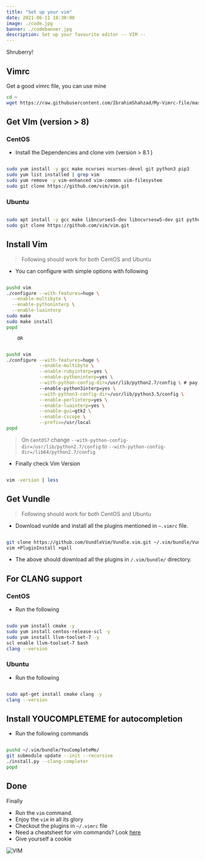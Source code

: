 ```yaml
---
title: "Set up your vim"
date: 2021-06-11 18:30:00
image: ./code.jpg
banner: ./codebanner.jpg
description: Set up your favourite editor -- VIM --
---
```


Shruberry!

## Vimrc

Get a good vimrc file, you can use mine

```bash
cd ~
wget https://raw.githubusercontent.com/IbrahimShahzad/My-Vimrc-file/master/.vimrc ~/.vimrc
```

## Get VIm (version > 8)

### CentOS

- Install the Dependencies and clone vim (version > 8.1 )

```bash

sudo yum install -y gcc make ncurses ncurses-devel git python3 pip3
sudo yum list installed | grep vim
sudo yum remove -y vim-enhanced vim-common vim-filesystem
sudo git clone https://github.com/vim/vim.git

```

### Ubuntu

```bash

sudo apt install -y gcc make libncurses5-dev libncursesw5-dev git python3 pip3 
sudo git clone https://github.com/vim/vim.git

```

## Install Vim

> Following should work for both CentOS and Ubuntu


- You can configure with simple options with following

```bash

pushd vim
./configure --with-features=huge \
  --enable-multibyte \
  --enable-pythoninterp \
  --enable-luainterp
sudo make
sudo make install
popd

```
        OR
```bash

pushd vim
./configure --with-features=huge \
            --enable-multibyte \
	    	--enable-rubyinterp=yes \
	    	--enable-pythoninterp=yes \
	    	--with-python-config-dir=/usr/lib/python2.7/config \ # pay attention here check directory correct
	    	--enable-python3interp=yes \
	    	--with-python3-config-dir=/usr/lib/python3.5/config \
	    	--enable-perlinterp=yes \
	    	--enable-luainterp=yes \
            --enable-gui=gtk2 \
            --enable-cscope \
	   		--prefix=/usr/local
popd

```

> On `CentOS7` change `--with-python-config-dir=/usr/lib/python2.7/config` to `--with-python-config-dir=/lib64/python2.7/config`


- Finally check Vim Version

```bash

vim -version | less

```

## Get Vundle

> Following should work for both CentOS and Ubuntu

- Download vunlde and install all the plugins mentioned in `~.vimrc` file.

```bash

git clone https://github.com/VundleVim/Vundle.vim.git ~/.vim/bundle/Vundle.vim
vim +PluginInstall +qall


```

- The above should download all the plugins in `/.vim/bundle/` directory.

## For CLANG support

### CentOS

- Run the following

```bash

sudo yum install cmake -y
sudo yum install centos-release-scl -y
sudo yum install llvm-toolset-7 -y
scl enable llvm-toolset-7 bash
clang --version

```

### Ubuntu

- Run the following

```bash

sudo apt-get install cmake clang -y
clang --version

```

## Install YOUCOMPLETEME for autocompletion

- Run the following commands

```bash

pushd ~/.vim/bundle/YouCompleteMe/
git submodule update --init --recursive
./install.py --clang-completer
popd

```
## Done

Finally
- Run the `vim` command.
- Enjoy the `vim` in all its glory
- Checkout the plugins in `~/.vimrc` file
- Need a cheatsheet for vim commands? Look [here](https://www.cs.cmu.edu/~15131/f17/topics/vim/vim-cheatsheet.pdf)
- Give yourself a cookie
 
![VIM](./vim.png)